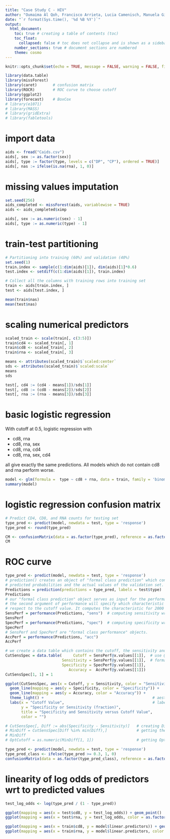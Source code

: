 ```yaml
---
title: "Case Study C - HIV"
author: "Oumaima Al Qoh, Francisco Arrieta, Lucia Camenisch, Manuela Giansante, Emily Schmidt, Camille Beatrice Valera"
date: "`r format(Sys.time(), '%d %B %Y')`"
output:
  html_document:
    toc: true # creating a table of contents (toc)
    toc_float: 
      collapsed: false # toc does not collapse and is shown as a sidebar (toc_float)
    number_sections: true # document sections are numbered
    theme: cosmo
---
```



```r
knitr::opts_chunk$set(echo = TRUE, message = FALSE, warning = FALSE, fig.align = "center")
```

```r
library(data.table)
library(missForest)
library(caret)       # confusion matrix
library(ROCR)        # ROC curve to choose cutoff
library(ggplot2)
library(forecast)    # BoxCox
# library(e1071)
# library(MASS)
# library(gridExtra)
# library(fabletools)
```

# import data

```r
aids <- fread("Caids.csv")
aids[, sex := as.factor(sex)]
aids[, type := factor(type, levels = c("DP", "CP"), ordered = TRUE)]
aids[, nas := ifelse(is.na(rna), 1, 0)]
```

# missing values imputation

```r
set.seed(256)
aids_completed <- missForest(aids, variablewise = TRUE)
aids <- aids_completed$ximp
```

```r
aids[, sex := as.numeric(sex) - 1]
aids[, type := as.numeric(type) - 1]
```

# train-test partitioning

```r
# Partitioning into training (60%) and validation (40%) 
set.seed(1)
train.index <- sample(c(1:dim(aids)[1]), dim(aids)[1]*0.6)
test.index <- setdiff(c(1:dim(aids)[1]), train.index)  

# Collect all the columns with training rows into training set 
train <- aids[train.index, ]
test <- aids[test.index, ]

mean(train$nas)
mean(test$nas)
```

# scaling numerical predictors


```r
scaled_train <- scale(train[, c(3:5)])
train$cd4 <- scaled_train[, 1]
train$cd8 <- scaled_train[, 2]
train$rna <- scaled_train[, 3]
```


```r
means <- attributes(scaled_train)$`scaled:center`
sds <- attributes(scaled_train)$`scaled:scale`
means
sds
```

```r
test[, cd4 := (cd4 - means[1])/sds[1]]
test[, cd8 := (cd8 - means[2])/sds[2]]
test[, rna := (rna - means[3])/sds[3]]
```



# basic logistic regression

With cutoff at 0.5, logistic regression with

- cd8, rna
- cd8, rna, sex
- cd8, rna, cd4
- cd8, rna, sex, cd4

all give exactly the same predictions. All models which do not contain cd8 and rna perform worse.


```r
model <- glm(formula =  type ~ cd8 + rna, data = train, family = 'binomial')
summary(model)
```

# logistic regression confusion matrix

```r
# Predict CD4, CD8, and RNA counts for testing set
type_pred <- predict(model, newdata = test, type = 'response')
type_pred <- round(type_pred)

CM <- confusionMatrix(data = as.factor(type_pred), reference = as.factor(test$type), positive = "1")
CM
```

# ROC curve

```r
type_pred <- predict(model, newdata = test, type = 'response')
# prediction() creates an object of "formal class prediction" which contains information about the
# predicted probabilities and the actual values of the validation set.
Predictions = prediction(predictions = type_pred, labels = test$type)
Predictions
# our "formal class prediction" object serves as input for the performance() function.
# the second argument of performance will specify which characteristic should be computed with
# respect to the cutoff value. It computes the characteristic for 2000 different values of the cutoff
SensPerf = performance(Predictions, "sens")  # computing sensitivity wrt cutoff
SensPerf
SpecPerf = performance(Predictions, "spec")  # computing specificity wrt cutoff
SpecPerf
# SensPerf and SpecPerf are "formal class performance" objects.
AccPerf = performance(Predictions, "acc")
AccPerf
```
```r
# we create a data table which contains the cutoff, the sensitivity and the specificity values
CutSensSpec = data.table(     Cutoff = SensPerf@x.values[[1]],  # use @ to access content inside
                         Sensitivity = SensPerf@y.values[[1]],  # formal class (S4) objects
                         Specificity = SpecPerf@y.values[[1]],
                            Accuracy =  AccPerf@y.values[[1]])
CutSensSpec[1, 1] = 1
```

```r
ggplot(CutSensSpec, aes(x = Cutoff, y = Sensitivity, color = "Sensitivity")) + geom_line() +
  geom_line(mapping = aes(y = Specificity, color = "Specificity")) +
  geom_line(mapping = aes(y = Accuracy, color = "Accuracy")) +
  theme_light() +                                                # aesthetic theme of plot
  labs(x = "Cutoff Value",                                       # labels of the plot
       y = "Specificity or Sensitivity (fraction)",
       title = "Specificity and Sensitivity versus Cutoff Value",
       color = "")
```

```r
# CutSensSpec[, Diff := abs(Specificity - Sensitivity)]   # creating Diff
# MinDiff = CutSensSpec[Diff %in% min(Diff),]             # getting the line in table with OptCutoff
# MinDiff
# OptCutoff = as.numeric(MinDiff[1, 1])                   # getting OptCutoff
```

```r
type_pred <- predict(model, newdata = test, type = 'response')
type_pred_class <- ifelse(type_pred >= 0.3, 1, 0)
confusionMatrix(data = as.factor(type_pred_class), reference = as.factor(test$type), positive = "1")
```

# linearity of log odds of predictors wrt to predicted values

```r
test_log_odds <- log(type_pred / (1 - type_pred))
```


```r
ggplot(mapping = aes(x = test$cd8, y = test_log_odds)) + geom_point()
ggplot(mapping = aes(x = test$rna, y = test_log_odds, color = as.factor(test$nas))) + geom_point()

ggplot(mapping = aes(x = train$cd8, y = model$linear.predictors)) + geom_point()
ggplot(mapping = aes(x = train$rna, y = model$linear.predictors, color = as.factor(train$nas))) + geom_point()
```






